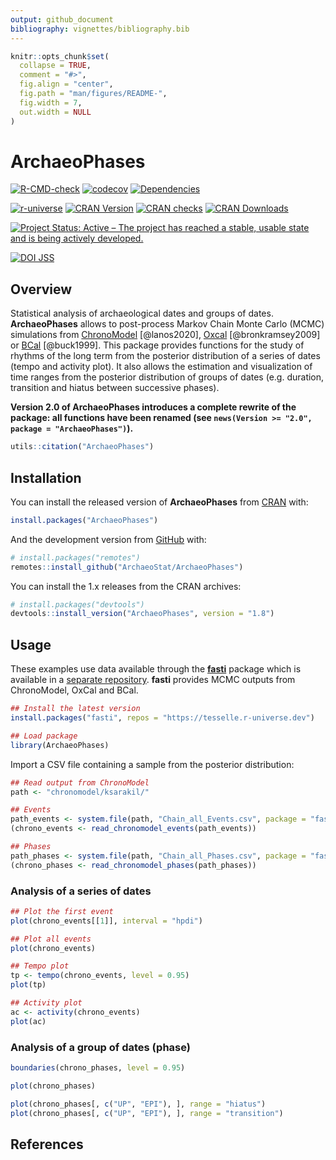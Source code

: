```yaml
---
output: github_document
bibliography: vignettes/bibliography.bib
---
```


<!-- README.md is generated from README.Rmd. Please edit that file -->

```r
knitr::opts_chunk$set(
  collapse = TRUE,
  comment = "#>",
  fig.align = "center",
  fig.path = "man/figures/README-",
  fig.width = 7,
  out.width = NULL
)
```

# ArchaeoPhases

<!-- badges: start -->
[![R-CMD-check](https://github.com/ArchaeoStat/ArchaeoPhases/actions/workflows/R-CMD-check.yaml/badge.svg)](https://github.com/ArchaeoStat/ArchaeoPhases/actions/workflows/R-CMD-check.yaml)
[![codecov](https://codecov.io/gh/ArchaeoStat/ArchaeoPhases/branch/master/graph/badge.svg)](https://app.codecov.io/gh/ArchaeoStat/ArchaeoPhases)
[![Dependencies](https://tinyverse.netlify.com/badge/ArchaeoPhases)](https://cran.r-project.org/package=ArchaeoPhases)

[![r-universe](https://ArchaeoStat.r-universe.dev/badges/ArchaeoPhases)](https://ArchaeoStat.r-universe.dev){.pkgdown-devel}
[![CRAN Version](http://www.r-pkg.org/badges/version/ArchaeoPhases)](https://cran.r-project.org/package=ArchaeoPhases){.pkgdown-release}
[![CRAN checks](https://badges.cranchecks.info/worst/ArchaeoPhases.svg)](https://cran.r-project.org/web/checks/check_results_ArchaeoPhases.html){.pkgdown-release}
[![CRAN Downloads](http://cranlogs.r-pkg.org/badges/ArchaeoPhases)](https://cran.r-project.org/package=ArchaeoPhases){.pkgdown-release}

[![Project Status: Active – The project has reached a stable, usable state and is being actively developed.](https://www.repostatus.org/badges/latest/active.svg)](https://www.repostatus.org/#active)

[![DOI JSS](https://img.shields.io/badge/JSS-10.18637/jss.v093.c01-brightgreen)](https://doi.org/10.18637/jss.v093.c01)
<!-- badges: end -->

## Overview

Statistical analysis of archaeological dates and groups of dates. **ArchaeoPhases** allows to post-process Markov Chain Monte Carlo (MCMC) simulations from [ChronoModel](https://chronomodel.com) [@lanos2020], [Oxcal](https://c14.arch.ox.ac.uk/oxcal.html) [@bronkramsey2009] or [BCal](https://bcal.shef.ac.uk) [@buck1999]. This package provides functions for the study of rhythms of the long term from the posterior distribution of a series of dates (tempo and activity plot). It also allows the estimation and visualization of time ranges from the posterior distribution of groups of dates (e.g. duration, transition and hiatus between successive phases).

**Version 2.0 of ArchaeoPhases introduces a complete rewrite of the package: all functions have been renamed (see `news(Version >= "2.0", package = "ArchaeoPhases")`).**

```r
utils::citation("ArchaeoPhases")
```

## Installation

You can install the released version of **ArchaeoPhases** from [CRAN](https://CRAN.R-project.org) with:

```r
install.packages("ArchaeoPhases")
```

And the development version from [GitHub](https://github.com/) with:

```r
# install.packages("remotes")
remotes::install_github("ArchaeoStat/ArchaeoPhases")
```

You can install the 1.x releases from the CRAN archives:

```r
# install.packages("devtools")
devtools::install_version("ArchaeoPhases", version = "1.8")
```

## Usage

These examples use data available through the [**fasti**](https://packages.tesselle.org/fasti/) package which is available in a [separate repository](https://tesselle.r-universe.dev). **fasti** provides MCMC outputs from ChronoModel, OxCal and BCal.

```r
## Install the latest version
install.packages("fasti", repos = "https://tesselle.r-universe.dev")
```

```r
## Load package
library(ArchaeoPhases)
```

Import a CSV file containing a sample from the posterior distribution:

```r
## Read output from ChronoModel
path <- "chronomodel/ksarakil/"

## Events
path_events <- system.file(path, "Chain_all_Events.csv", package = "fasti")
(chrono_events <- read_chronomodel_events(path_events))

## Phases
path_phases <- system.file(path, "Chain_all_Phases.csv", package = "fasti")
(chrono_phases <- read_chronomodel_phases(path_phases))
```

### Analysis of a series of dates

```r
## Plot the first event
plot(chrono_events[[1]], interval = "hpdi")

## Plot all events
plot(chrono_events)
```

```r
## Tempo plot
tp <- tempo(chrono_events, level = 0.95)
plot(tp)

## Activity plot
ac <- activity(chrono_events)
plot(ac)
```

### Analysis of a group of dates (phase)

```r
boundaries(chrono_phases, level = 0.95)
```

```r
plot(chrono_phases)
```

```r
plot(chrono_phases[, c("UP", "EPI"), ], range = "hiatus")
plot(chrono_phases[, c("UP", "EPI"), ], range = "transition")
```

## References
